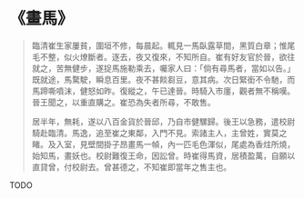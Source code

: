 # 《畫馬》

> 臨清崔生家屢貧，圍垣不修，每晨起。輒見一馬臥露草間，黑質白章；惟尾毛不整，似火燎斷者。逐去，夜又復來，不知所自。崔有好友官於晉，欲往就之，苦無健步，遂捉馬施勒乘去，囑家人曰：「倘有尋馬者，當如以告。」既就途，馬騖駛，瞬息百里。夜不甚餤芻豆，意其病。次日緊銜不令馳，而馬蹄嘶噴沫，健怒如昨。復縱之，午已達晉。時騎入市廛，觀者無不稱嘆。晉王聞之，以重直購之。崔恐為失者所尋，不敢售。
>
> 居半年，無耗，遂以八百金貨於晉邱，乃自市健騾歸。後王以急務，遣校尉騎赴臨清。馬逸，追至崔之東鄰，入門不見。索諸主人，主曾姓，實莫之睹。及入室，見壁間掛子昂畫馬一幀，內一匹毛色渾似，尾處為香炷所燒，始知馬，畫妖也。校尉難復王命，因訟曾。時崔得馬資，居積盈萬，自願以直貸曾，付校尉去。曾甚德之，不知崔即當年之售主也。

TODO
